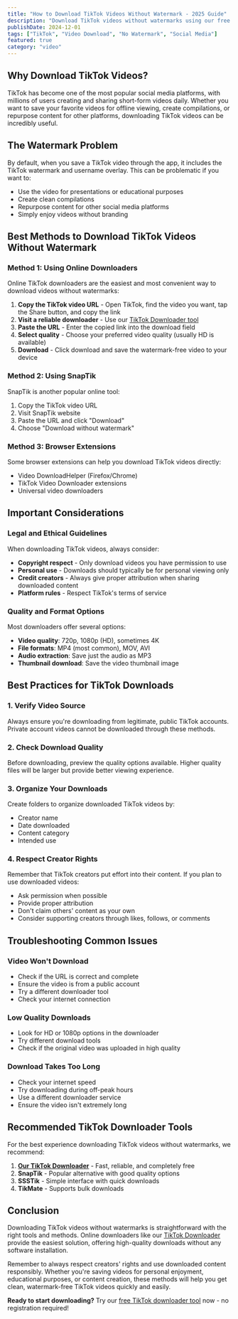 ```yaml
---
title: "How to Download TikTok Videos Without Watermark - 2025 Guide"
description: "Download TikTok videos without watermarks using our free tools. Complete guide with step-by-step instructions and best practices."
publishDate: 2024-12-01
tags: ["TikTok", "Video Download", "No Watermark", "Social Media"]
featured: true
category: "video"
---
```


## Why Download TikTok Videos?

TikTok has become one of the most popular social media platforms, with millions of users creating and sharing short-form videos daily. Whether you want to save your favorite videos for offline viewing, create compilations, or repurpose content for other platforms, downloading TikTok videos can be incredibly useful.

## The Watermark Problem

By default, when you save a TikTok video through the app, it includes the TikTok watermark and username overlay. This can be problematic if you want to:

- Use the video for presentations or educational purposes
- Create clean compilations
- Repurpose content for other social media platforms
- Simply enjoy videos without branding

## Best Methods to Download TikTok Videos Without Watermark

### Method 1: Using Online Downloaders

Online TikTok downloaders are the easiest and most convenient way to download videos without watermarks:

1. **Copy the TikTok video URL** - Open TikTok, find the video you want, tap the Share button, and copy the link
2. **Visit a reliable downloader** - Use our [TikTok Downloader tool](/tools/tiktok-downloader)
3. **Paste the URL** - Enter the copied link into the download field
4. **Select quality** - Choose your preferred video quality (usually HD is available)
5. **Download** - Click download and save the watermark-free video to your device

### Method 2: Using SnapTik

SnapTik is another popular online tool:

1. Copy the TikTok video URL
2. Visit SnapTik website
3. Paste the URL and click "Download"
4. Choose "Download without watermark"

### Method 3: Browser Extensions

Some browser extensions can help you download TikTok videos directly:

- Video DownloadHelper (Firefox/Chrome)
- TikTok Video Downloader extensions
- Universal video downloaders

## Important Considerations

### Legal and Ethical Guidelines

When downloading TikTok videos, always consider:

- **Copyright respect** - Only download videos you have permission to use
- **Personal use** - Downloads should typically be for personal viewing only
- **Credit creators** - Always give proper attribution when sharing downloaded content
- **Platform rules** - Respect TikTok's terms of service

### Quality and Format Options

Most downloaders offer several options:

- **Video quality**: 720p, 1080p (HD), sometimes 4K
- **File formats**: MP4 (most common), MOV, AVI
- **Audio extraction**: Save just the audio as MP3
- **Thumbnail download**: Save the video thumbnail image

## Best Practices for TikTok Downloads

### 1. Verify Video Source
Always ensure you're downloading from legitimate, public TikTok accounts. Private account videos cannot be downloaded through these methods.

### 2. Check Download Quality
Before downloading, preview the quality options available. Higher quality files will be larger but provide better viewing experience.

### 3. Organize Your Downloads
Create folders to organize downloaded TikTok videos by:
- Creator name
- Date downloaded
- Content category
- Intended use

### 4. Respect Creator Rights
Remember that TikTok creators put effort into their content. If you plan to use downloaded videos:
- Ask permission when possible
- Provide proper attribution
- Don't claim others' content as your own
- Consider supporting creators through likes, follows, or comments

## Troubleshooting Common Issues

### Video Won't Download
- Check if the URL is correct and complete
- Ensure the video is from a public account
- Try a different downloader tool
- Check your internet connection

### Low Quality Downloads
- Look for HD or 1080p options in the downloader
- Try different download tools
- Check if the original video was uploaded in high quality

### Download Takes Too Long
- Check your internet speed
- Try downloading during off-peak hours
- Use a different downloader service
- Ensure the video isn't extremely long

## Recommended TikTok Downloader Tools

For the best experience downloading TikTok videos without watermarks, we recommend:

1. **[Our TikTok Downloader](/tools/tiktok-downloader)** - Fast, reliable, and completely free
2. **SnapTik** - Popular alternative with good quality options
3. **SSSTik** - Simple interface with quick downloads
4. **TikMate** - Supports bulk downloads

## Conclusion

Downloading TikTok videos without watermarks is straightforward with the right tools and methods. Online downloaders like our [TikTok Downloader](/tools/tiktok-downloader) provide the easiest solution, offering high-quality downloads without any software installation.

Remember to always respect creators' rights and use downloaded content responsibly. Whether you're saving videos for personal enjoyment, educational purposes, or content creation, these methods will help you get clean, watermark-free TikTok videos quickly and easily.

**Ready to start downloading?** Try our [free TikTok downloader tool](/tools/tiktok-downloader) now - no registration required!